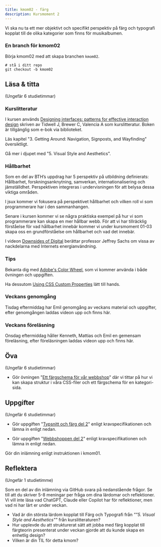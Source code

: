 ```yaml
---
title: kmom02 - färg
description: Kursmoment 2
---
```


Vi ska nu ta ett mer objektivt och specifikt perspektiv på färg och typografi kopplat till de olika kategorier som finns för musikalbumen.



### En branch för kmom02

Börja kmom02 med att skapa branchen `kmom02`.

```shell
# stå i ditt repo
git checkout -b kmom02
```


## Läsa & titta

<p class="time">(Ungefär 6 studietimmar)</p>



### Kurslitteratur

I kursen används [Designing interfaces: patterns for effective interaction design](https://go.exlibris.link/zrLb9rwc) skriven av Tidwell J, Brewer C, Valencia A som kurslitteratur. Boken är tillgänglig som e-bok via biblioteket.

Läs kapitel "3. Getting Around: Navigation, Signposts, and Wayfinding" översiktligt.

Gå mer i djupet med "5. Visual Style and Aesthetics".



### Hållbarhet

Som en del av BTH’s uppdrag har 5 perspektiv på utbildning definierats: Hållbarhet, forskningsanknytning, samverkan, internationalisering och jämställdhet. Perspektiven integreras i undervisningen för att belysa dessa viktiga områden.

I jsux kommer vi fokusera på perspektivet hållbarhet och vilken roll vi som programmerare har i den sammanhangen.

Senare i kursen kommer vi se några praktiska exempel på hur vi som programmerare kan skapa en mer hållbar webb. För att vi har tillräcklig förståelse för vad hållbarhet innebär kommer vi under kursmoment 01-03 skapa oss en grundförståelse om hållbarhet och vad det innebär.

I videon [Downsides of Digital](https://bth.instructure.com/courses/6729/pages/downsides-of-digital) berättar professor Jeffrey Sachs om vissa av nackdelarna med Internets energianvändning.



### Tips

Bekanta dig med [Adobe's Color Wheel](https://color.adobe.com/create/color-wheel), som vi kommer använda i både övningen och uppgiften.

Ha dessutom [Using CSS Custom Properties](https://developer.mozilla.org/en-US/docs/Web/CSS/CSS_cascading_variables/Using_CSS_custom_properties) lätt till hands.



### Veckans genomgång

Tisdag eftermiddag har Emil genomgång av veckans material och uppgifter, efter genomgången laddas videon upp och finns här.



### Veckans föreläsning

Onsdag eftermiddag håller Kenneth, Mattias och Emil en gemensam föreläsning, efter föreläsningen laddas videon upp och finns här.



## Öva

<p class="time">(Ungefär 6 studietimmar)</p>

* Gör övningen "[Ett färgschema för vår webbshop](/kunskap/ett_fargschema_for_var_webbshop)" där vi tittar på hur vi kan skapa struktur i våra CSS-filer och ett färgschema för en kategori-sida.



## Uppgifter

<p class="time">(Ungefär 6 studietimmar)</p>

* Gör uppgiften "[Typsnitt och färg del 2](/uppgifter/typsnitt_och_farg_del_2)" enligt kravspecifikationen och lämna in enligt nedan.

* Gör uppgiften "[Webbshoppen del 2](/uppgifter/webbshoppen_del_2)" enligt kravspecifikationen och lämna in enligt nedan.

Gör din inlämning enligt instruktionen i kmom01.



## Reflektera

<p class="time">(Ungefär 1 studietimme)</p>

Som en del av din inlämning via GitHub svara på nedanstående frågor. Se till att du skriver 5-8 meningar per fråga om dina lärdomar och reflektioner. Vi vill inte läsa vad ChatGPT, Claude eller Copilot har för reflektioner, men vad ni har lärt er under veckan.

* Vad är din största lärdom kopplat till Färg och Typografi från  _""5. Visual Style and Aesthetics""_ från kurslitteraturen?
* Hur upplevde du att strukturerat sätt att jobba med färg kopplat till färgteorin presenterat under veckan gjorde att du kunde skapa en enhetlig design?
* Vilken är din TIL för detta kmom?